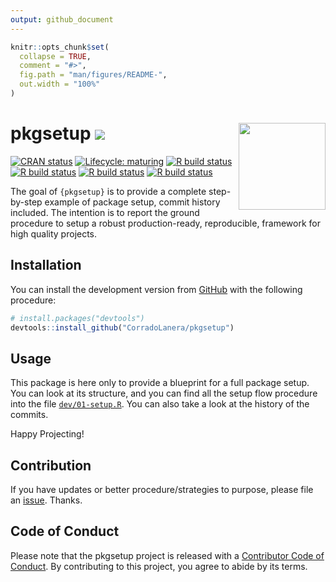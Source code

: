 ```yaml
---
output: github_document
---
```


<!-- README.md is generated from README.Rmd. Please edit that file -->

```r
knitr::opts_chunk$set(
  collapse = TRUE,
  comment = "#>",
  fig.path = "man/figures/README-",
  out.width = "100%"
)
```

# pkgsetup [![](https://img.shields.io/badge/WEBsite-click--me-orange.svg)](http://corradolanera.github.io/pkgsetup/) <img src='man/figures/logo.png' align="right" height="139" />

<!-- badges: start -->
[![CRAN status](https://www.r-pkg.org/badges/version/pkgsetup)](https://CRAN.R-project.org/package=pkgsetup)
[![Lifecycle: maturing](https://img.shields.io/badge/lifecycle-maturing-blue.svg)](https://www.tidyverse.org/lifecycle/#maturing)
[![R build status](https://github.com/CorradoLanera/pkgsetup/workflows/pkgdown/badge.svg)](https://github.com/CorradoLanera/pkgsetup/actions)
[![R build status](https://github.com/CorradoLanera/pkgsetup/workflows/lint/badge.svg)](https://github.com/CorradoLanera/pkgsetup/actions)
[![R build status](https://github.com/CorradoLanera/pkgsetup/workflows/R-CMD-check/badge.svg)](https://github.com/CorradoLanera/pkgsetup/actions)
[![R build status](https://github.com/CorradoLanera/pkgsetup/workflows/test-coverage/badge.svg)](https://github.com/CorradoLanera/pkgsetup/actions)
<!-- badges: end -->

The goal of `{pkgsetup}` is to provide a complete step-by-step example of
package setup, commit history included. The intention is to report the
ground procedure to setup a robust production-ready, reproducible,
framework for high quality projects.

## Installation

You can install the development version from
[GitHub](https://github.com/) with the following procedure:

```r
# install.packages("devtools")
devtools::install_github("CorradoLanera/pkgsetup")
```




## Usage

This package is here only to provide a blueprint for a full package
setup. You can look at its structure, and you can find all the setup
flow procedure into the file
[`dev/01-setup.R`](https://github.com/CorradoLanera/pkgsetup/blob/master/dev/01-setup.R).
You can also take a look at the history of the commits.

Happy Projecting!




## Contribution

If you have updates or better procedure/strategies to purpose, please
file an [issue](https://github.com/CorradoLanera/pkgsetup/issues).
Thanks.




## Code of Conduct

Please note that the pkgsetup project is released with a
[Contributor Code of Conduct](https://contributor-covenant.org/version/2/0/CODE_OF_CONDUCT.html).
By contributing to this project, you agree to abide by its terms.
